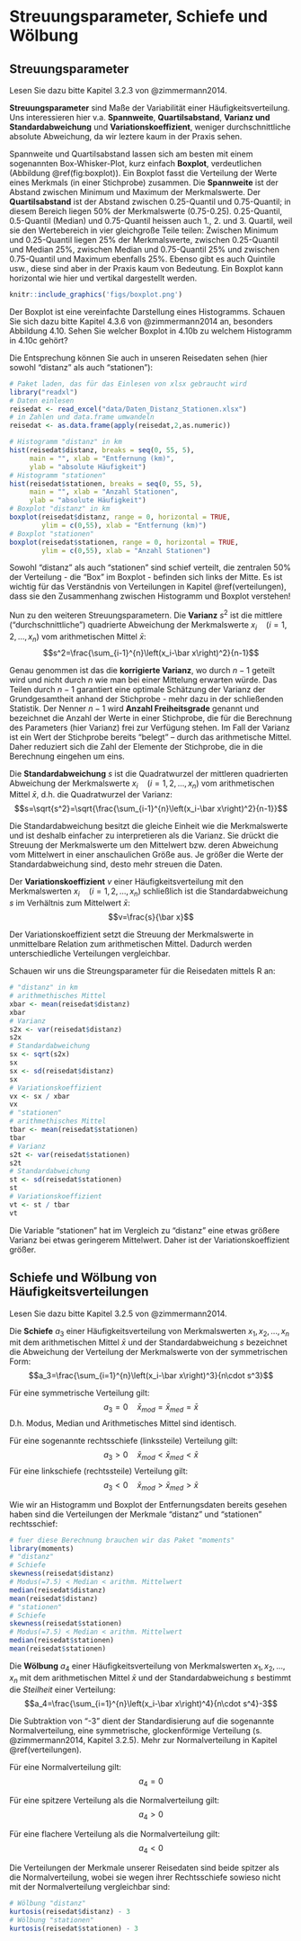 # Streuungsparameter, Schiefe und Wölbung {#streuung}

## Streuungsparameter

Lesen Sie dazu bitte Kapitel 3.2.3 von @zimmermann2014.

**Streuungsparameter** sind Maße der Variabilität einer Häufigkeitsverteilung. Uns interessieren hier v.a. **Spannweite**, **Quartilsabstand**, **Varianz und Standardabweichung** und **Variationskoeffizient**, weniger durchschnittliche absolute Abweichung, da wir leztere kaum in der Praxis sehen.

Spannweite und Quartilsabstand lassen sich am besten mit einem sogenannten Box-Whisker-Plot, kurz einfach **Boxplot**, verdeutlichen (Abbildung \@ref(fig:boxplot)). Ein Boxplot fasst die Verteilung der Werte eines Merkmals (in einer Stichprobe) zusammen. Die **Spannweite** ist der Abstand zwischen Minimum und Maximum der Merkmalswerte. Der **Quartilsabstand** ist der Abstand zwischen 0.25-Quantil und 0.75-Quantil; in diesem Bereich liegen 50% der Merkmalswerte (0.75-0.25). 0.25-Quantil, 0.5-Quantil (Median) und 0.75-Quantil heissen auch 1., 2. und 3. Quartil, weil sie den Wertebereich in vier gleichgroße Teile teilen: Zwischen Minimum und 0.25-Quantil liegen 25% der Merkmalswerte, zwischen 0.25-Quantil und Median 25%, zwischen Median und 0.75-Quantil 25% und zwischen 0.75-Quantil und Maximum ebenfalls 25%. Ebenso gibt es auch Quintile usw., diese sind aber in der Praxis kaum von Bedeutung. Ein Boxplot kann horizontal wie hier und vertikal dargestellt werden.

```r
knitr::include_graphics('figs/boxplot.png')
```

Der Boxplot ist eine vereinfachte Darstellung eines Histogramms. Schauen Sie sich dazu bitte Kapitel 4.3.6 von @zimmermann2014 an, besonders Abbildung 4.10. Sehen Sie welcher Boxplot in 4.10b zu welchem Histogramm in 4.10c gehört?

Die Entsprechung können Sie auch in unseren Reisedaten sehen (hier sowohl "distanz" als auch "stationen"):
```r
# Paket laden, das für das Einlesen von xlsx gebraucht wird
library("readxl")
# Daten einlesen
reisedat <- read_excel("data/Daten_Distanz_Stationen.xlsx")
# in Zahlen und data.frame umwandeln
reisedat <- as.data.frame(apply(reisedat,2,as.numeric))
```
```r
# Histogramm "distanz" in km
hist(reisedat$distanz, breaks = seq(0, 55, 5),
     main = "", xlab = "Entfernung (km)", 
     ylab = "absolute Häufigkeit")
# Histogramm "stationen"
hist(reisedat$stationen, breaks = seq(0, 55, 5),
     main = "", xlab = "Anzahl Stationen", 
     ylab = "absolute Häufigkeit")
# Boxplot "distanz" in km
boxplot(reisedat$distanz, range = 0, horizontal = TRUE,
        ylim = c(0,55), xlab = "Entfernung (km)")
# Boxplot "stationen"
boxplot(reisedat$stationen, range = 0, horizontal = TRUE,
        ylim = c(0,55), xlab = "Anzahl Stationen")
```
Sowohl "distanz" als auch "stationen" sind schief verteilt, die zentralen 50% der Verteilung - die "Box" im Boxplot - befinden sich links der Mitte. Es ist wichtig für das Verständnis von Verteilungen in Kapitel \@ref(verteilungen), dass sie den Zusammenhang zwischen Histogramm und Boxplot verstehen!

Nun zu den weiteren Streuungsparametern. Die **Varianz** $s^2$ ist die mittlere ("durchschnittliche") quadrierte Abweichung der Merkmalswerte $x_i\quad\left(i=1, 2, \ldots, x_n\right)$ vom arithmetischen Mittel $\bar x$:
$$s^2=\frac{\sum_{i-1}^{n}\left(x_i-\bar x\right)^2}{n-1}$$

Genau genommen ist das die **korrigierte Varianz**, wo durch $n-1$ geteilt wird und nicht durch $n$ wie man bei einer Mittelung erwarten würde. Das Teilen durch $n-1$ garantiert eine optimale Schätzung der Varianz der Grundgesamtheit anhand der Stichprobe - mehr dazu in der schließenden Statistik. Der Nenner $n-1$ wird **Anzahl Freiheitsgrade** genannt und bezeichnet die Anzahl der Werte in einer Stichprobe, die für die Berechnung des Parameters (hier Varianz) frei zur Verfügung stehen. Im Fall der Varianz ist ein Wert der Stichprobe bereits "belegt" – durch das arithmetische Mittel. Daher reduziert sich die Zahl der Elemente der Stichprobe, die in die Berechnung eingehen um eins.

Die **Standardabweichung** $s$ ist die Quadratwurzel der mittleren quadrierten Abweichung der Merkmalswerte $x_i\quad\left(i=1, 2, \ldots, x_n\right)$ vom arithmetischen Mittel $\bar x$, d.h. die Quadratwurzel der Varianz:
$$s=\sqrt{s^2}=\sqrt{\frac{\sum_{i-1}^{n}\left(x_i-\bar x\right)^2}{n-1}}$$

Die Standardabweichung besitzt die gleiche Einheit wie die Merkmalswerte und ist deshalb einfacher zu interpretieren als die Varianz. Sie drückt die Streuung der Merkmalswerte um den Mittelwert bzw. deren Abweichung vom Mittelwert in einer anschaulichen Größe aus. Je größer die Werte der Standardabweichung sind, desto mehr streuen die Daten.

Der **Variationskoeffizient** $v$ einer Häufigkeitsverteilung mit den Merkmalswerten $x_i\quad\left(i=1, 2, \ldots, x_n\right)$ schließlich ist die Standardabweichung $s$ im Verhältnis zum Mittelwert $\bar x$:
$$v=\frac{s}{\bar x}$$

Der Variationskoeffizient setzt die Streuung der Merkmalswerte in unmittelbare Relation zum arithmetischen Mittel. Dadurch werden unterschiedliche Verteilungen vergleichbar.

Schauen wir uns die Streungsparameter für die Reisedaten mittels R an:

```r
# "distanz" in km
# arithmethisches Mittel
xbar <- mean(reisedat$distanz)
xbar
# Varianz
s2x <- var(reisedat$distanz)
s2x
# Standardabweichung
sx <- sqrt(s2x)
sx
sx <- sd(reisedat$distanz)
sx
# Variationskoeffizient
vx <- sx / xbar
vx
# "stationen"
# arithmethisches Mittel
tbar <- mean(reisedat$stationen)
tbar
# Varianz
s2t <- var(reisedat$stationen)
s2t
# Standardabweichung
st <- sd(reisedat$stationen)
st
# Variationskoeffizient
vt <- st / tbar
vt
```
Die Variable "stationen" hat im Vergleich zu "distanz" eine etwas größere Varianz bei etwas geringerem Mittelwert. Daher ist der Variationskoeffizient größer.

## Schiefe und Wölbung von Häufigkeitsverteilungen

Lesen Sie dazu bitte Kapitel 3.2.5 von @zimmermann2014.

Die **Schiefe** $a_3$ einer Häufigkeitsverteilung von Merkmalswerten $x_1, x_2, \ldots, x_n$ mit dem arithmetischen Mittel $\bar x$ und der Standardabweichung $s$ bezeichnet die Abweichung der Verteilung der Merkmalswerte von der symmetrischen Form:
$$a_3=\frac{\sum_{i=1}^{n}\left(x_i-\bar x\right)^3}{n\cdot s^3}$$

Für eine symmetrische Verteilung gilt:
$$a_3=0\quad \bar x_{mod}=\bar x_{med}=\bar x$$
D.h. Modus, Median und Arithmetisches Mittel sind identisch.

Für eine sogenannte rechtsschiefe (linkssteile) Verteilung gilt:
$$a_3>0\quad \bar x_{mod}<\bar x_{med}<\bar x$$
Für eine linkschiefe (rechtssteile) Verteilung gilt:
$$a_3<0\quad \bar x_{mod}>\bar x_{med}>\bar x$$

Wie wir an Histogramm und Boxplot der Entfernungsdaten bereits gesehen haben sind die Verteilungen der Merkmale "distanz" und "stationen" rechtsschief:

```r
# fuer diese Berechnung brauchen wir das Paket "moments"
library(moments)
# "distanz"
# Schiefe
skewness(reisedat$distanz)
# Modus(=7.5) < Median < arithm. Mittelwert
median(reisedat$distanz)
mean(reisedat$distanz)
# "stationen"
# Schiefe
skewness(reisedat$stationen)
# Modus(=7.5) < Median < arithm. Mittelwert
median(reisedat$stationen)
mean(reisedat$stationen)
```

Die **Wölbung** $a_4$ einer Häufigkeitsverteilung von Merkmalswerten $x_1, x_2, \ldots, x_n$ mit dem arithmetischen Mittel $\bar x$ und der Standardabweichung $s$ bestimmt die _Steilheit_ einer Verteilung:
$$a_4=\frac{\sum_{i=1}^{n}\left(x_i-\bar x\right)^4}{n\cdot s^4}-3$$

Die Subtraktion von "-3" dient der Standardisierung auf die sogenannte Normalverteilung, eine symmetrische, glockenförmige Verteilung (s. @zimmermann2014, Kapitel 3.2.5). Mehr zur Normalverteilung in Kapitel \@ref(verteilungen).

Für eine Normalverteilung gilt:
$$a_4=0$$

Für eine spitzere Verteilung als die Normalverteilung gilt:
$$a_4>0$$

Für eine flachere Verteilung als die Normalverteilung gilt:
$$a_4<0$$

Die Verteilungen der Merkmale unserer Reisedaten sind beide spitzer als die Normalverteilung, wobei sie wegen ihrer Rechtsschiefe sowieso nicht mit der Normalverteilung vergleichbar sind:

```r
# Wölbung "distanz"
kurtosis(reisedat$distanz) - 3
# Wölbung "stationen"
kurtosis(reisedat$stationen) - 3
```

